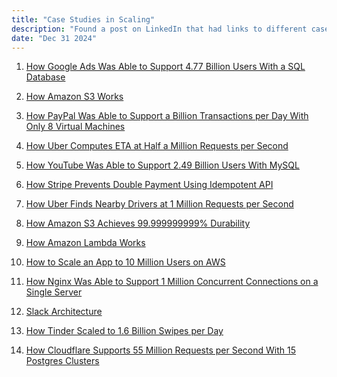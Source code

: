 ```yaml
---
title: "Case Studies in Scaling"
description: "Found a post on LinkedIn that had links to different case-studies on solutions at scale."
date: "Dec 31 2024"
---
```


1. [How Google Ads Was Able to Support 4.77 Billion Users With a SQL Database](https://lnkd.in/efnSvwJp)

2. [How Amazon S3 Works](https://newsletter.systemdesign.one/p/s3-architecture)

3. [How PayPal Was Able to Support a Billion Transactions per Day With Only 8 Virtual Machines](https://newsletter.systemdesign.one/p/actor-model)

4. [How Uber Computes ETA at Half a Million Requests per Second](https://newsletter.systemdesign.one/p/uber-eta)

5. [How YouTube Was Able to Support 2.49 Billion Users With MySQL](https://newsletter.systemdesign.one/p/vitess-mysql)

6. [How Stripe Prevents Double Payment Using Idempotent API](https://newsletter.systemdesign.one/p/idempotent-api)

7. [How Uber Finds Nearby Drivers at 1 Million Requests per Second](https://newsletter.systemdesign.one/p/how-does-uber-find-nearby-drivers)

8. [How Amazon S3 Achieves 99.999999999% Durability](https://lnkd.in/eutGiK35)

9. [How Amazon Lambda Works](https://lnkd.in/eNd3Z5Yn)

10. [How to Scale an App to 10 Million Users on AWS](https://lnkd.in/eU736g9Q)

11. [How Nginx Was Able to Support 1 Million Concurrent Connections on a Single Server](https://lnkd.in/dJ_Z3vhs)

12. [Slack Architecture](https://lnkd.in/eATMDjrK)

13. [How Tinder Scaled to 1.6 Billion Swipes per Day](https://lnkd.in/en65fv-W)

14. [How Cloudflare Supports 55 Million Requests per Second With 15 Postgres Clusters](https://lnkd.in/eEQP6Apw)
